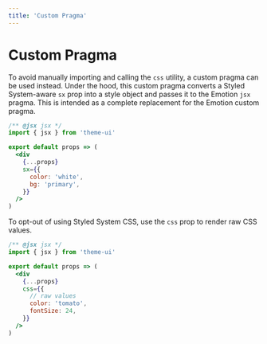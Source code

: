 ```yaml
---
title: 'Custom Pragma'
---
```




# Custom Pragma

To avoid manually importing and calling the `css` utility, a custom pragma can be used instead.
Under the hood, this custom pragma converts a Styled System-aware `sx` prop into a style object and passes it to the Emotion `jsx` pragma.
This is intended as a complete replacement for the Emotion custom pragma.

```jsx
/** @jsx jsx */
import { jsx } from 'theme-ui'

export default props => (
  <div
    {...props}
    sx={{
      color: 'white',
      bg: 'primary',
    }}
  />
)
```

To opt-out of using Styled System CSS, use the `css` prop to render raw CSS values.

```jsx
/** @jsx jsx */
import { jsx } from 'theme-ui'

export default props => (
  <div
    {...props}
    css={{
      // raw values
      color: 'tomato',
      fontSize: 24,
    }}
  />
)
```
